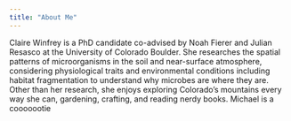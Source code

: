```yaml
---
title: "About Me"
---
```


Claire Winfrey is a PhD candidate co-advised by Noah Fierer and Julian Resasco at the University of Colorado Boulder. She researches the spatial patterns of microorganisms in the soil and near-surface atmosphere, considering physiological traits and environmental conditions including habitat fragmentation to understand why microbes are where they are. Other than her research, she enjoys exploring Colorado’s mountains every way she can, gardening, crafting, and reading nerdy books. Michael is a cooooootie
